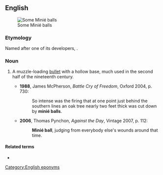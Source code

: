 ==English==
[[Image:Minie_Balls.jpg|thumb|Some Minié balls]]

===Etymology===
Named after one of its developers, {{w|Claude-Étienne Minié}}.

===Noun===
{{en-noun}}

# {{lb|en|historical}} A muzzle-loading [[bullet]] with a hollow base, much used in the second half of the nineteenth century.
#* '''1988''', James McPherson, ''Battle Cry of Freedom'', Oxford 2004, p. 730:
#*: So intense was the firing that at one point just behind the southern lines an oak tree nearly two feet thick was cut down by '''minié balls'''.
#* '''2006''', Thomas Pynchon, ''Against the Day'', Vintage 2007, p. 112:
#*: '''Minié ball''', judging from everybody else's wounds around that time.

====Related terms====
* {{l|en|Minié rifle}}

[[Category:English eponyms]]